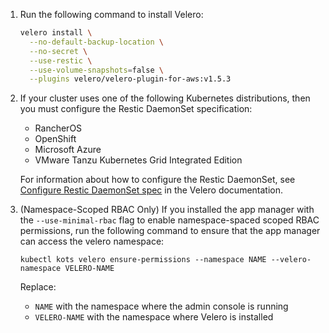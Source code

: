 1. Run the following command to install Velero:

    ```bash
    velero install \
      --no-default-backup-location \
      --no-secret \
      --use-restic \
      --use-volume-snapshots=false \
      --plugins velero/velero-plugin-for-aws:v1.5.3
    ```

1. If your cluster uses one of the following Kubernetes distributions, then you must configure the Restic DaemonSet specification:
     * RancherOS 
     * OpenShift 
     * Microsoft Azure 
     * VMware Tanzu Kubernetes Grid Integrated Edition
     
    For information about how to configure the Restic DaemonSet, see [Configure Restic DaemonSet spec](https://velero.io/docs/v1.9/restic/#configure-restic-daemonset-spec) in the Velero documentation.

1. (Namespace-Scoped RBAC Only) If you installed the app manager with the `--use-minimal-rbac` flag to enable namespace-spaced scoped RBAC permissions, run the following command to ensure that the app manager can access the velero namespace:

   ```
   kubectl kots velero ensure-permissions --namespace NAME --velero-namespace VELERO-NAME
   ```
   Replace:
   * `NAME` with the namespace where the admin console is running
   * `VELERO-NAME` with the namespace where Velero is installed
